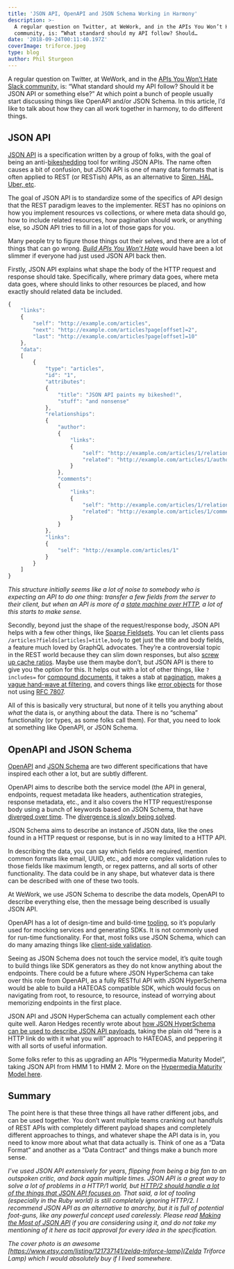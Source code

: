 ```yaml
---
title: 'JSON API, OpenAPI and JSON Schema Working in Harmony'
description: >-
  A regular question on Twitter, at WeWork, and in the APIs You Won’t Hate Slack
  community, is: “What standard should my API follow? Should…
date: '2018-09-24T00:11:40.197Z'
coverImage: triforce.jpeg
type: blog
author: Phil Sturgeon
---
```


A regular question on Twitter, at WeWork, and in the [APIs You Won’t Hate Slack
community,](https://slack.apisyouwonthate.com/) is: “What standard should my API
follow? Should it be JSON API or something else?” At which point a bunch of
people usually start discussing things like OpenAPI and/or JSON Schema. In this
article, I’d like to talk about how they can all work together in harmony, to do
different things.

## JSON API

[JSON API](https://jsonapi.org//) is a specification written by a group of folks,
with the goal of being an anti-[bikeshedding](https://bikeshed.org/) tool for
writing JSON APIs. The name often causes a bit of confusion, but JSON API is one
of many data formats that is often applied to REST (or RESTish) APIs, as an
alternative to [Siren, HAL, Uber,
etc](https://sookocheff.com/post/api/on-choosing-a-hypermedia-format/).

The goal of JSON API is to standardize some of the specifics of API design that
the REST paradigm leaves to the implementer. REST has no opinions on how you
implement resources vs collections, or where meta data should go, how to include
related resources, how pagination should work, or anything else, so JSON API
tries to fill in a lot of those gaps for you.

Many people try to figure those things out their selves, and there are a lot of
things that can go wrong. [_Build APIs You Won’t
Hate_](https://apisyouwonthate.com/books/build-apis-you-wont-hate.html)  would
have been a lot slimmer if everyone had just used JSON API back then.

Firstly, JSON API explains what shape the body of the HTTP request and response
should take. Specifically, where primary data goes, where meta data goes, where
should links to other resources be placed, and how exactly should related data
be included.

``` js
{
    "links":
    {
        "self": "http://example.com/articles",
        "next": "http://example.com/articles?page[offset]=2",
        "last": "http://example.com/articles?page[offset]=10"
    },
    "data":
    [
        {
            "type": "articles",
            "id": "1",
            "attributes":
            {
                "title": "JSON API paints my bikeshed!",
                "stuff": "and nonsense"
            },
            "relationships":
            {
                "author":
                {
                    "links":
                    {
                        "self": "http://example.com/articles/1/relationships/author",
                        "related": "http://example.com/articles/1/author"
                    }
                },
                "comments":
                {
                    "links":
                    {
                        "self": "http://example.com/articles/1/relationships/comments",
                        "related": "http://example.com/articles/1/comments"
                    }
                }
            },
            "links":
            {
                "self": "http://example.com/articles/1"
            }
        }
    ]
}
```

_This structure initially seems like a lot of noise to somebody who is expecting
an API to do one thing: transfer a few fields from the server to their client,
but when an API is more of a_ [_state machine over
HTTP_](https://apisyouwonthate.com/blog/representing-state-in-rest-and-graphql)_,
a lot of this starts to make sense._

Secondly, beyond just the shape of the request/response body, JSON API helps
with a few other things, like [Sparse
Fieldsets](https://jsonapi.org//format/#fetching-sparse-fieldsets). You can let
clients pass `/articles?fields[articles]=title,body` to get just the title and
body fields, a feature much loved by GraphQL advocates. They’re a controversial
topic in the REST world because they can slim down responses, but also [screw up
cache
ratios](https://philsturgeon.uk/api/2017/08/13/a-happy-compromise-between-customization-and-cacheability/).
Maybe use them maybe don’t, but JSON API is there to give you the option for
this. It helps out with a lot of other things, like `?includes=` for [compound
documents](https://jsonapi.org//format/#document-compound-documents), it takes a
stab at [pagination](https://jsonapi.org//format/#fetching-pagination), makes [a
vague hand-wave at filtering](https://jsonapi.org//format/#fetching-filtering),
and covers things like [error
objects](https://jsonapi.org//examples/#error-objects-basics) for those not using
[RFC 7807](https://tools.ietf.org/html/rfc7807).

All of this is basically very structural, but none of it tells you anything
about _what_ the data is, or anything about the data. There is no “schema”
functionality (or types, as some folks call them). For that, you need to look at
something like OpenAPI, or JSON Schema.

## OpenAPI and JSON Schema

[OpenAPI](http://openapis.org/) and [JSON Schema](https://json-schema.org/) are
two different specifications that have inspired each other a lot, but are subtly
different.

OpenAPI aims to describe both the service model (the API in general, endpoints,
request metadata like headers, authentication strategies, response metadata,
etc., and it also covers the HTTP request/response body using a bunch of
keywords based on JSON Schema, that have [diverged over
time](https://apisyouwonthate.com/blog/openapi-json-schema-divergence).
The [divergence is slowly being
solved](https://apisyouwonthate.com/blog/openapi-v3-1-and-json-schema).

JSON Schema aims to describe an instance of JSON data, like the ones found in a
HTTP request or response, but is in no way limited to a HTTP API.

In describing the data, you can say which fields are required, mention common
formats like email, UUID, etc., add more complex validation rules to those
fields like maximum length, or regex patterns, and all sorts of other
functionality. The data could be in any shape, but whatever data is there can be
described with one of these two tools.

At WeWork, we use JSON Schema to describe the data models, OpenAPI to describe
everything else, then the message being described is usually JSON API.

OpenAPI has a lot of design-time and build-time
[tooling](https://openapi.tools/), so it’s popularly used for mocking services
and generating SDKs. It is not commonly used for run-time functionality. For
that, most folks use JSON Schema, which can do many amazing things like
[client-side
validation](https://apisyouwonthate.com/blog/json-schema-client-side-validation).

Seeing as JSON Schema does not touch the service model, it’s quite tough to
build things like SDK generators as they do not know anything about the
endpoints. There could be a future where JSON HyperSchema can take over this
role from OpenAPI, as a fully RESTful API with JSON HyperSchema would be able to
build a HATEOAS compatible SDK, which would focus on navigating from root, to
resource, to resource, instead of worrying about memorizing endpoints in the
first place.

JSON API and JSON HyperSchema can actually complement each other quite well.
Aaron Hedges recently wrote about [how JSON HyperSchema can be used to describe
JSON API
payloads](https://apisyouwonthate.com/blog/common-hypermedia-patterns-with-json-hyper-schema17c78cf884ff),
taking the plain old “here is a HTTP link do with it what you will” approach to
HATEOAS, and peppering it with all sorts of useful information.

Some folks refer to this as upgrading an APIs “Hypermedia Maturity Model”,
taking JSON API from HMM 1 to HMM 2. More on the [Hypermedia Maturity Model
here](https://8thlight.com/blog/jason-desrosiers/2018/05/30/the-hypermedia-maturity-model.html).


## Summary

The point here is that these three things all have rather different jobs, and
can be used together. You don’t want multiple teams cranking out handfuls of
REST APIs with completely different payload shapes and completely different
approaches to things, and whatever shape the API data is in, you need to know
more about what that data actually is. Think of one as a “Data Format” and
another as a “Data Contract” and things make a bunch more sense.

_I’ve used JSON API extensively for years, flipping from being a big fan to an
outspoken critic, and back again multiple times. JSON API is a great way to
solve a lot of problems in a HTTP/1 world, but_ [_HTTP/2 should handle a lot of
the things that JSON API focuses
on_](https://apisyouwonthate.com/blog/lets-stop-building-apis-around-a-network-hack)_.
That said, a lot of tooling (especially in the Ruby world) is still completely
ignoring HTTP/2. I recommend JSON API as an alternative to anarchy, but it is
full of potential foot-guns, like any powerful concept used carelessly. Please
read_ [_Making the Most of JSON
API_](https://apisyouwonthate.com/blog/making-the-most-of-json-api)
_if you are considering using it, and do not take my mentioning of it here as
tacit approval for every idea in the specification._

_The cover photo is an awesome
[https://www.etsy.com/listing/121737141/zelda-triforce-lamp](Zelda Triforce
Lamp) which I would absolutely buy if I lived somewhere._